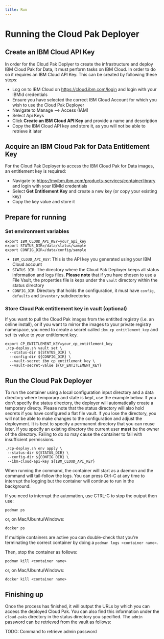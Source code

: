 ```yaml
---
title: Run
---
```


# Running the Cloud Pak Deployer

## Create an IBM Cloud API Key
In order for the Cloud Pak Deplyer to create the infrastructure and deploy IBM Cloud Pak for Data, it must perform tasks on IBM Cloud. In order to do so it requires an IBM Cloud API Key. This can be created by following these steps:
- Log on to IBM Cloud on https://cloud.ibm.com/login and login with your IBMId credentials
- Ensure you have selected the correct IBM Cloud Account for which you wish to use the Cloud Pak Deployer
- Navigate to Manage --> Access (IAM)
- Select Api Keys
- Click **Create an IBM Cloud API Key** and provide a name and description
- Copy the IBM Cloud API key and store it, as you will not be able to retrieve it later

## Acquire an IBM Cloud Pak for Data Entitlement Key
For the Cloud Pak Deployer to access the IBM Cloud Pak for Data images, an entitlement key is required:
- Navigate to https://myibm.ibm.com/products-services/containerlibrary and login with your IBMId credentials
- Select **Get Entitlement Key** and create a new key (or copy your existing key)
- Copy the key value and store it

## Prepare for running

### Set environment variables
```
export IBM_CLOUD_API_KEY=your_api_key
export STATUS_DIR=/data/status/sample
export CONFIG_DIR=/data/config/sample
```

* `IBM_CLOUD_API_KEY`: This is the API key you generated using your IBM Cloud account
* `STATUS_DIR`: The directory where the Cloud Pak Deployer keeps all status information and logs files. **Please note** that if you have chosen to use a File Vault, the properties file is keps under the `vault` directory within the status directory
* `CONFIG_DIR`: Directory that holds the configuration, it must have `config`, `defaults` and `inventory` subdirectories

### Store Cloud Pak entitlement key in vault (optional)
If you want to pull the Cloud Pak images from the entitlted registry (i.e. an online install), or if you want to mirror the images to your private registry namespace, you need to create a secret called `ibm_cp_entitlement_key` and set its value to your entitlement key.
```
export CP_ENTITLEMENT_KEY=your_cp_entitlement_key
./cp-deploy.sh vault set \
  --status-dir ${STATUS_DIR} \
  --config-dir ${CONFIG_DIR} \
  --vault-secret ibm_cp_entitlement_key \
  --vault-secret-value ${CP_ENTITLEMENT_KEY}
```

## Run the Cloud Pak Deployer
To run the container using a local configuration input directory and a data directory where temporary and state is kept, use the example below. If you don't specify the status directory, the deployer will automatically create a temporary directy. Please note that the status directory will also hold secrets if you have configured a flat file vault. If you lose the directory, you will not be able to make changes to the configuration and adjust the deployment. It is best to specify a permanent directory that you can reuse later. If you specify an existing directory the current user **must** be the owner of the directory. Failing to do so may cause the container to fail with insufficient permissions.
```
./cp-deploy.sh env apply \
 --status-dir ${STATUS_DIR} \
 --config-dir ${CONFIG_DIR} \
 --ibm-cloud-api-key ${IBM_CLOUD_API_KEY}
```

When running the command, the container will start as a daemon and the command will tail-follow the logs. You can press Ctrl-C at any time to interrupt the logging but the container will continue to run in the background.

If you need to interrupt the automation, use CTRL-C to stop the output then use:
```
podman ps
```

or, on Mac/Ubuntu/Windows:
```
docker ps
```

If multiple containers are active you can double-check that you're terminating the correct container by doing a `podman logs <container name>`.

Then, stop the container as follows:
```
podman kill <container name>
```

or, on Mac/Ubuntu/Windows:
```
docker kill <container name>
```

## Finishing up
Once the process has finished, it will output the URLs by which you can access the deployed Cloud Pak. You can also find this information under the `cloud-paks` directory in the status directory you specified. The `admin` password can be retrieved from the vault as follows:

TODO: Command to retrieve admin password
```
```

